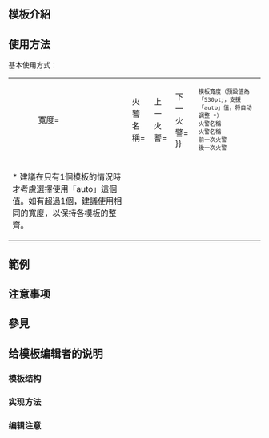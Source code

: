 <includeonly><!-- 在這裡加入模板的保護標識 --></includeonly><noinclude>{{Documentation subpage}}</noinclude>
<!-- 在本行下編輯模板說明 -->
== 模板介紹 ==

== 使用方法 ==
基本使用方式：
{| 
|<small><pre>
{{香港五級火警
|寬度=
|火警名稱= 
|上一火警= 
|下一火警= 
}}
</pre></small>
|<small><pre>
模板寬度（預設值為「530pt」，支援「auto」值，将自动调整 *）
火警名稱
火警名稱
前一次火警
後一次火警

</pre></small>
|-
|colspan="2"|* 建議在只有1個{{tl|香港五級火警}}模板的情況時才考慮選擇使用「auto」這個值。如有超過1個，建議使用相同的寬度，以保持各模板的整齊。
|}
== 範例 ==

== 注意事项 ==

== 參見 ==

== 给模板编辑者的说明 ==
=== 模板结构 ===
=== 实现方法 ===
=== 编辑注意 ===

<includeonly>
<!-- 本行下加入模板的分類 -->

</includeonly>